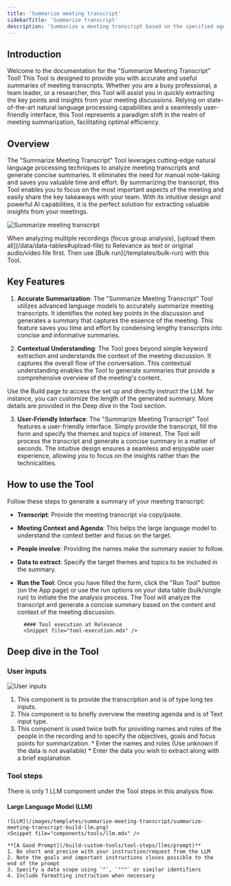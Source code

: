 ```yaml
---
title: 'Summarize meeting transcript'
sidebarTitle: 'Summarize transcript'
description: 'Summarize a meeting transcript based on the specified agenda and focus points'
---
```


## Introduction
Welcome to the documentation for the "Summarize Meeting Transcript" Tool! This Tool is designed to provide you with accurate
and useful summaries of meeting transcripts. Whether you are a busy professional, a team leader, or a researcher, this Tool 
will assist you in quickly extracting the key points and insights from your meeting discussions. 
Relying on state-of-the-art natural language processing capabilities and a seamlessly user-friendly interface, 
this Tool represents a paradigm shift in the realm of meeting summarization, facilitating optimal efficiency.

## Overview
The "Summarize Meeting Transcript" Tool leverages cutting-edge natural language processing techniques to analyze meeting transcripts 
and generate concise summaries. It eliminates the need for manual note-taking and saves you valuable time and effort. By summarizing 
the transcript, this Tool enables you to focus on the most important aspects of the meeting and easily share the key takeaways with 
your team. With its intuitive design and powerful AI capabilities, it is the perfect solution for extracting valuable insights from 
your meetings.

![Summarize meeting transcript](/images/templates/summarize-meeting-transcript/summarize-meeting-transcript-form.png)

<Tip>
When analyzing multiple recordings (focus group analysis), [upload them all](/data/data-tables#upload-file) 
to Relevance as text or original audio/video file first. Then use [Bulk run](/templates/bulk-run) with this Tool.
</Tip>

## Key Features
1. **Accurate Summarization**:
The "Summarize Meeting Transcript" Tool utilizes advanced language models to accurately summarize meeting transcripts. It identifies 
the noted key points in the discussion and generates a summary that captures the essence of the meeting. This feature saves you time 
and effort by condensing lengthy transcripts into concise and informative summaries.

2. **Contextual Understanding**:
The Tool goes beyond simple keyword extraction and understands the context of the meeting discussion. It captures the overall flow of 
the conversation. This contextual understanding enables the Tool to generate summaries that provide a comprehensive overview of the 
meeting's content.

<Tip>
Use the Build page to access the set up and directly instruct the LLM. for instance, you can customize the length of the generated summary. 
More details are provided in the Deep dive in the Tool section.
</Tip>

3. **User-Friendly Interface**:
The "Summarize Meeting Transcript" Tool features a user-friendly interface. Simply provide the transcript, fill the form and specify the 
themes and topics of interest. The Tool will process the transcript and generate a concise summary in a matter of seconds. 
The intuitive design ensures a seamless and enjoyable user experience, allowing you to focus on the insights rather than the technicalities.

## How to use the Tool
<Snippet file="how-to-use-a-tool.mdx" />

Follow these steps to generate a summary of your meeting transcript:

* **Transcript**: Provide the meeting transcript via copy/paste.

* **Meeting Context and Agenda**: This helps the large language model to understand the context better and focus on the target.

* **People involve**: Providing the names make the summary easier to follow.

* **Data to extract**: Specify the target themes and topics to be included in the summary.

* **Run the Tool**: Once you have filled the form, click the "Run Tool" button (on the App page) or use 
the run options on your data table (bulk/single run) to initiate the the analysis process. The Tool will analyze the transcript and 
generate a concise summary based on the content and context of the meeting discussion.

        #### Tool execution at Relevance
        <Snippet file="tool-execution.mdx" />

## Deep dive in the Tool

<Snippet file="components/tools/tool-components.mdx" />

### User inputs
![User inputs](/images/templates/summarize-meeting-transcript/summarize-meeting-transcript-build-input.png)

1. <Snippet file="components/inputs/long-text-input.mdx" />
    This component is to provide the transcription and is of type long tex inputs.

2. <Snippet file="components/inputs/text-input.mdx" />
    This component is to briefly overview the meeting agenda and is of Text input type.

3. <Snippet file="components/inputs/table.mdx" />
    This component is used twice both for providing names and roles of the people in the recording
    and to specify the objectives, goals and focus points for summarization.
    * Enter the names and roles (Use unknown if the data is not available)
    * Enter the data you wish to extract along with a brief explanation

### Tool steps
There is only 1 LLM component under the Tool steps in this analysis flow. 

#### Large Language Model (LLM)
    ![LLM](/images/templates/summarize-meeting-transcript/summarize-meeting-transcript-build-llm.png)
    <Snippet file="components/tools/llm.mdx" />

    **[A Good Prompt](/build-custom-tools/tool-steps/llms/prompt)**
    1. Be short and precise with your instruction/request from the LLM
    2. Note the goals and important instructions closes possible to the end of the prompt
    3. Specify a data scope using `"`, `"""` or similar identifiers
    4. Include formatting instruction when necessary

